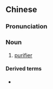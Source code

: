 ==Chinese==
{{zh-forms|s=净化器|type=21}}

===Pronunciation===
{{zh-pron
|m=jìnghuàqì
|cat=n
}}

===Noun===
{{zh-noun}}

# [[purifier]]

====Derived terms====
* {{zh-l|空氣淨化器}}